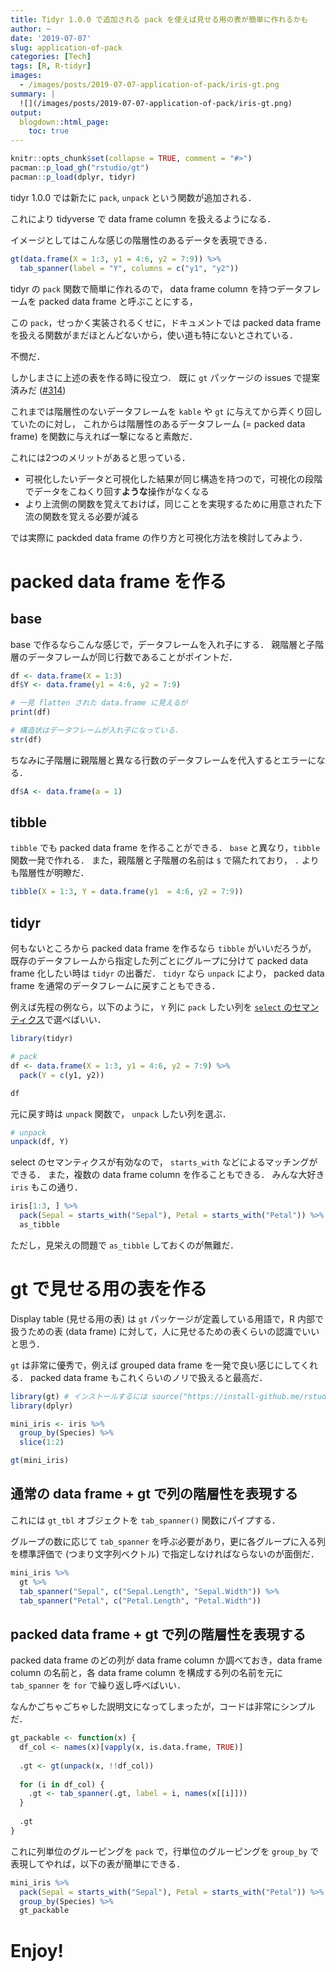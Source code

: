 ```yaml
---
title: Tidyr 1.0.0 で追加される pack を使えば見せる用の表が簡単に作れるかも
author: ~
date: '2019-07-07'
slug: application-of-pack
categories: [Tech]
tags: [R, R-tidyr]
images:
  - /images/posts/2019-07-07-application-of-pack/iris-gt.png
summary: |
  ![](/images/posts/2019-07-07-application-of-pack/iris-gt.png)
output:
  blogdown::html_page:
    toc: true
---
```


```r
knitr::opts_chunk$set(collapse = TRUE, comment = "#>")
pacman::p_load_gh("rstudio/gt")
pacman::p_load(dplyr, tidyr)
```


tidyr 1.0.0 では新たに `pack`, `unpack` という関数が追加される．

これにより tidyverse で data frame column を扱えるようになる．

イメージとしてはこんな感じの階層性のあるデータを表現できる．

```r
gt(data.frame(X = 1:3, y1 = 4:6, y2 = 7:9)) %>%
  tab_spanner(label = "Y", columns = c("y1", "y2"))
```

tidyr の `pack` 関数で簡単に作れるので， data frame column を持つデータフレームを packed data frame と呼ぶことにする，

この `pack`，せっかく実装されるくせに，ドキュメントでは packed data frame を扱える関数がまだほとんどないから，使い道も特にないとされている．

不憫だ．

しかしまさに上述の表を作る時に役立つ．
既に `gt` パッケージの issues で提案済みだ ([#314](https://github.com/rstudio/gt/issues/314))

これまでは階層性のないデータフレームを `kable` や `gt` に与えてから弄くり回していたのに対し，
これからは階層性のあるデータフレーム (= packed data frame) を関数に与えれば一撃になると素敵だ．

これには2つのメリットがあると思っている．

- 可視化したいデータと可視化した結果が同じ構造を持つので，可視化の段階でデータをこねくり回す**ような**操作がなくなる
- より上流側の関数を覚えておけば，同じことを実現するために用意された下流の関数を覚える必要が減る

では実際に packded data frame の作り方と可視化方法を検討してみよう．

# packed data frame を作る

## base

base で作るならこんな感じで，データフレームを入れ子にする．
親階層と子階層のデータフレームが同じ行数であることがポイントだ．

```r
df <- data.frame(X = 1:3)
df$Y <- data.frame(y1 = 4:6, y2 = 7:9)

# 一見 flatten された data.frame に見えるが
print(df)

# 構造状はデータフレームが入れ子になっている．
str(df)
```

ちなみに子階層に親階層と異なる行数のデータフレームを代入するとエラーになる．

```r
df$A <- data.frame(a = 1)
```

## tibble

`tibble` でも packed data frame を作ることができる．
`base` と異なり，`tibble` 関数一発で作れる．
また，親階層と子階層の名前は `$` で隔たれており， `.` よりも階層性が明瞭だ．

```r
tibble(X = 1:3, Y = data.frame(y1  = 4:6, y2 = 7:9))
```


## tidyr

何もないところから packed data frame を作るなら `tibble` がいいだろうが，
既存のデータフレームから指定した列ごとにグループに分けて packed data frame 化したい時は `tidyr` の出番だ．
`tidyr` なら `unpack` により， packed data frame を通常のデータフレームに戻すこともできる．

例えば先程の例なら，以下のように， `Y` 列に `pack` したい列を [`select` のセマンティクス](https://speakerdeck.com/yutannihilation/dplyrfalseselecttomutatefalsesemanteikusufalsewei-i)で選べばいい．

```r
library(tidyr)

# pack
df <- data.frame(X = 1:3, y1 = 4:6, y2 = 7:9) %>%
  pack(Y = c(y1, y2))

df
```

元に戻す時は `unpack` 関数で， `unpack` したい列を選ぶ．

```r
# unpack
unpack(df, Y)
```

select のセマンティクスが有効なので， `starts_with` などによるマッチングができる．
また，複数の data frame column を作ることもできる．
みんな大好き `iris` もこの通り．


```r
iris[1:3, ] %>%
  pack(Sepal = starts_with("Sepal"), Petal = starts_with("Petal")) %>%
  as_tibble
```

ただし，見栄えの問題で `as_tibble` しておくのが無難だ．

# gt で見せる用の表を作る

Display table (見せる用の表) は `gt` パッケージが定義している用語で，R 内部で扱うための表 (data frame) に対して，人に見せるための表くらいの認識でいいと思う．

`gt` は非常に優秀で，例えば grouped data frame を一発で良い感じにしてくれる．
packed data frame もこれくらいのノリで扱えると最高だ．

```r
library(gt) # インストールするには source("https://install-github.me/rstudio/gt")
library(dplyr)

mini_iris <- iris %>%
  group_by(Species) %>%
  slice(1:2)

gt(mini_iris)
```


## 通常の data frame + gt で列の階層性を表現する

これには `gt_tbl` オブジェクトを `tab_spanner()` 関数にパイプする．

グループの数に応じて `tab_spanner` を呼ぶ必要があり，更に各グループに入る列を標準評価で (つまり文字列ベクトル) で指定しなければならないのが面倒だ．

```r
mini_iris %>%
  gt %>%
  tab_spanner("Sepal", c("Sepal.Length", "Sepal.Width")) %>%
  tab_spanner("Petal", c("Petal.Length", "Petal.Width"))
```

## packed data frame + gt で列の階層性を表現する

packed data frame のどの列が data frame column か調べておき，data frame column の名前と，各 data frame column を構成する列の名前を元に `tab_spanner` を `for` で繰り返し呼べばいい．

なんかごちゃごちゃした説明文になってしまったが，コードは非常にシンプルだ．

```r
gt_packable <- function(x) {
  df_col <- names(x)[vapply(x, is.data.frame, TRUE)]
  
  .gt <- gt(unpack(x, !!df_col))
  
  for (i in df_col) {
    .gt <- tab_spanner(.gt, label = i, names(x[[i]]))
  }
  
  .gt
}
```

これに列単位のグルーピングを `pack` で，行単位のグルーピングを `group_by` で表現してやれば，以下の表が簡単にできる．

```r
mini_iris %>%
  pack(Sepal = starts_with("Sepal"), Petal = starts_with("Petal")) %>%
  group_by(Species) %>%
  gt_packable
```

# Enjoy!



